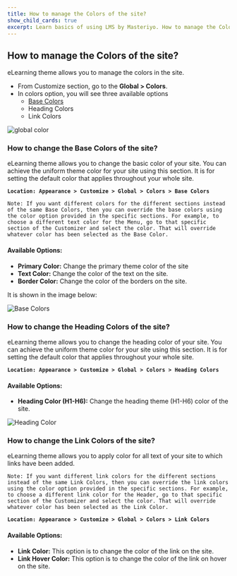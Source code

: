 ---
title: How to manage the Colors of the site? 
show_child_cards: true
excerpt: Learn basics of using LMS by Masteriyo. How to manage the Colors of the site.
---

## How to manage the Colors of the site? 

eLearning theme allows you to manage the colors in the site.  

- From Customize section, go to the **Global > Colors**.
- In colors option, you will see three available options
  - [Base Colors](https://github.com/Masteriyo/masteriyo-docs/blob/elearning/700-elearning/400-customizer%5Bglobal%5D/100-manage-colors.mdx#how-to-change-the-base-colors-of-the-site)
  - Heading Colors
  - Link Colors

![global color](https://user-images.githubusercontent.com/109593521/183368884-0a25111e-c561-40c4-b781-ad89d4c68491.png )

### How to change the Base Colors of the site? 

eLearning theme allows you to change the basic color of your site. You can achieve the uniform theme color for your site using this section. It is for setting the default color that applies throughout your whole site. 

**```Location: Appearance > Customize > Global > Colors > Base Colors ```**

```
Note: If you want different colors for the different sections instead of the same Base Colors, then you can override the base colors using the color option provided in the specific sections. For example, to choose a different text color for the Menu, go to that specific section of the Customizer and select the color. That will override whatever color has been selected as the Base Color.
```

#### Available Options:

- **Primary Color:** Change the primary theme color of the site
- **Text Color:** Change the color of the text on the site. 
- **Border Color:** Change the color of the borders on the site. 

It is shown in the image below: 

![Base Colors](https://user-images.githubusercontent.com/109593521/183372894-c5eb846f-ec94-4f55-bb8a-74429c9f968c.png)

### How to change the Heading Colors of the site? 

eLearning theme allows you to change the heading color of your site. You can achieve the uniform theme color for your site using this section. It is for setting the default color that applies throughout your whole site. 

**```Location: Appearance > Customize > Global > Colors > Heading Colors ```**

#### Available Options:

- **Heading Color (H1-H6):** Change the heading theme (H1-H6) color of the site. 

![Heading Color](https://user-images.githubusercontent.com/109593521/183377296-69ef8151-6686-4143-968c-c3d73f935396.png)


### How to change the Link Colors of the site? 

eLearning theme allows you to apply color for all text of your site to which links have been added. 

```
Note: If you want different link colors for the different sections instead of the same Link Colors, then you can override the link colors using the color option provided in the specific sections. For example, to choose a different link color for the Header, go to that specific section of the Customizer and select the color. That will override whatever color has been selected as the Link Color.
```

**```Location: Appearance > Customize > Global > Colors > Link Colors ```**

#### Available Options:

- **Link Color:** This option is to change the color of the link on the site. 
- **Link Hover Color:** This option is to change the color of the link on hover on the site. 


 
